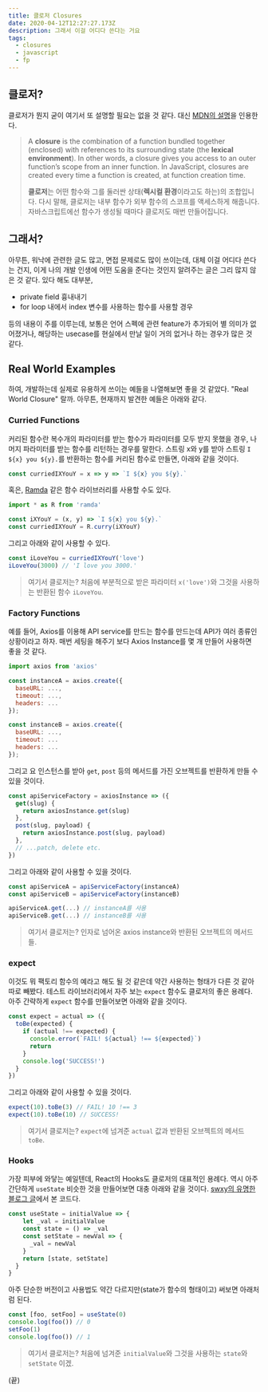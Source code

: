 ```yaml
---
title: 클로저 Closures
date: 2020-04-12T12:27:27.173Z
description: 그래서 이걸 어디다 쓴다는 거요
tags:
  - closures
  - javascript
  - fp
---
```

## 클로저?

클로저가 뭔지 굳이 여기서 또 설명할 필요는 없을 것 같다. 대신 [MDN의 설명](https://developer.mozilla.org/en-US/docs/Web/JavaScript/Closures)을 인용한다.

> A **closure** is the combination of a function bundled together (enclosed) with references to its surrounding state (the **lexical environment**). In other words, a closure gives you access to an outer function’s scope from an inner function. In JavaScript, closures are created every time a function is created, at function creation time.
>
>
> **클로저**는 어떤 함수와 그를 둘러싼 상태(**렉시컬 환경**이라고도 하는)의 조합입니다. 다시 말해, 클로저는 내부 함수가 외부 함수의 스코프를 액세스하게 해줍니다. 자바스크립트에선 함수가 생성될 때마다 클로저도 매번 만들어집니다.

## 그래서?

아무튼, 워낙에 관련한 글도 많고, 면접 문제로도 많이 쓰이는데, 대체 이걸 어디다 쓴다는 건지, 이게 나의 개발 인생에 어떤 도움을 준다는 것인지 알려주는 글은 그리 많지 않은 것 같다. 있다 해도 대부분,

* private field 흉내내기
* for loop 내에서 index 변수를 사용하는 함수를 사용할 경우

등의 내용이 주를 이루는데, 보통은 언어 스펙에 관련 feature가 추가되어 별 의미가 없어졌거나, 해당하는 usecase를 현실에서 만날 일이 거의 없거나 하는 경우가 많은 것 같다.

## Real World Examples

하여, 개발하는데 실제로 유용하게 쓰이는 예들을 나열해보면 좋을 것 같았다. "Real World Closure" 랄까. 아무튼, 현재까지 발견한 예들은 아래와 같다.

### Curried Functions

커리된 함수란 복수개의 파라미터를 받는 함수가 파라미터를 모두 받지 못했을 경우, 나머지 파라미터를 받는 함수를 리턴하는 경우를 말한다. 스트링 x와 y를 받아 스트링 `I ${x} you ${y}.`를 반환하는 함수를 커리된 함수로 만들면, 아래와 같을 것이다.

```js
const curriedIXYouY = x => y => `I ${x} you ${y}.`
```

혹은, [Ramda](https://ramdajs.com/) 같은 함수 라이브러리를 사용할 수도 있다.

```js
import * as R from 'ramda'

const iXYouY = (x, y) => `I ${x} you ${y}.`
const curriedIXYouY = R.curry(iXYouY)
```

그리고 아래와 같이 사용할 수 있다.

```js
const iLoveYou = curriedIXYouY('love')
iLoveYou(3000) // 'I love you 3000.'
```

> 여기서 클로저는? 처음에 부분적으로 받은 파라미터 `x('love')`와 그것을 사용하는 반환된 함수 `iLoveYou`.

### Factory Functions

예를 들어, Axios를 이용해 API service를 만드는 함수를 만드는데 API가 여러 종류인 상황이라고 하자. 매번 세팅을 해주기 보다 Axios Instance를 몇 개 만들어 사용하면 좋을 것 같다. 

```js
import axios from 'axios'

const instanceA = axios.create({
  baseURL: ...,
  timeout: ...,
  headers: ...
});

const instanceB = axios.create({
  baseURL: ...,
  timeout: ...
  headers: ...
});
```

그리고 요 인스턴스를 받아 `get`, `post` 등의 메서드를 가진 오브젝트를 반환하게 만들 수 있을 것이다.

```js
const apiServiceFactory = axiosInstance => ({
  get(slug) {
    return axiosInstance.get(slug)
  },
  post(slug, payload) {
    return axiosInstance.post(slug, payload)
  },
  // ...patch, delete etc.
})
```

그리고 아래와 같이 사용할 수 있을 것이다.

```js
const apiServiceA = apiServiceFactory(instanceA)
const apiServiceB = apiServiceFactory(instanceB)

apiServiceA.get(...) // instanceA를 사용
apiServiceB.get(...) // instanceB를 사용
```

> 여기서 클로저는? 인자로 넘어온 axios instance와 반환된 오브젝트의 메서드들.

### expect

이것도 뭐 팩토리 함수의 예라고 해도 될 것 같은데 약간 사용하는 형태가 다른 것 같아 따로 빼봤다. 테스트 라이브러리에서 자주 보는 `expect` 함수도 클로저의 좋은 용례다. 아주 간략하게 `expect` 함수를 만들어보면 아래와 같을 것이다.

```js
const expect = actual => ({
  toBe(expected) {
    if (actual !== expected) {
      console.error(`FAIL! ${actual} !== ${expected}`)
      return
    }
    console.log('SUCCESS!')
  }
})
```

그리고 아래와 같이 사용할 수 있을 것이다.

```js
expect(10).toBe(3) // FAIL! 10 !== 3
expect(10).toBe(10) // SUCCESS!
```

> 여기서 클로저는? `expect`에 넘겨준 `actual` 값과 반환된 오브젝트의 메서드 `toBe`.

### Hooks

가장 피부에 와닿는 예일텐데, React의 Hooks도 클로저의 대표적인 용례다. 역시 아주 간단하게 `useState` 비슷한 것을 만들어보면 대충 아래와 같을 것이다. [swxy의 유명한 블로그 글](https://www.swyx.io/writing/getting-closure-on-hooks/)에서 본 코드다.

```js
const useState = initialValue => {
    let _val = initialValue
    const state = () => _val
    const setState = newVal => {
      _val = newVal
    }
    return [state, setState]
  }
}
```

아주 단순한 버전이고 사용법도 약간 다르지만(state가 함수의 형태이고) 써보면 아래처럼 된다.

```js
const [foo, setFoo] = useState(0)
console.log(foo()) // 0
setFoo(1)
console.log(foo()) // 1
```

> 여기서 클로저는? 처음에 넘겨준 `initialValue`와 그것을 사용하는 `state`와 `setState` 이겠.

(끝)
